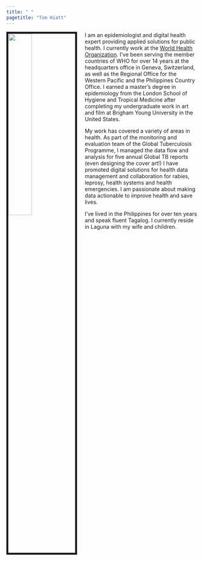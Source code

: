 ```yaml
---
title: " "
pagetitle: "Tom Hiatt"
---
```


<link rel="stylesheet" href="styles.css" type="text/css">
<link rel="stylesheet" href="academicicons/css/academicons.min.css"/>

<img src="images/TomHiatt.jpg" style="width:35%; border:5px solid; margin-right: 20px" align="left">

I am an epidemiologist and digital health expert providing applied solutions for public health. I currently work at the [World Health Organization](https://www.who.int/). I've been serving the member countries of WHO for over 14 years at the headquarters office in Geneva, Switzerland, as well as the Regional Office for the Western Pacific and the Philippines Country Office. I earned a master’s degree in epidemiology from the London School of Hygiene and Tropical Medicine after completing my undergraduate work in art and film at Brigham Young University in the United States.

My work has covered a variety of areas in health. As part of the monitoring and evaluation team of the Global Tuberculosis Programme, I managed the data flow and analysis for five annual Global TB reports (even designing the cover art!) I have promoted digital solutions for health data management and collaboration for rabies, leprosy, health systems and health emergencies. I am passionate about making data actionable to improve health and save lives. 

I've lived in the Philippines for over ten years and speak fluent Tagalog. I currently reside in Laguna with my wife and children. 
